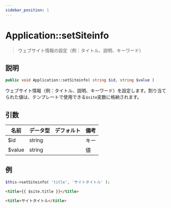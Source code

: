 ```yaml
---
sidebar_position: 1
---
```


# Application::setSiteinfo

> ウェブサイト情報の設定（例：タイトル、説明、キーワード）

## 説明

```php
public void Application::setSiteinfo( string $id, string $value )
```

ウェブサイト情報（例：タイトル、説明、キーワード）を設定します。割り当てられた値は、テンプレートで使用できる`$site`変数に格納されます。

## 引数

| 名前   | データ型 | デフォルト | 備考 |
| ------ | :------- | :--------- | :--- |
| $id    | string   |            | キー |
| $value | string   |            | 値   |

## 例

```php title="コントローラー"
$this->setSiteinfo( 'title', 'サイトタイトル' );
```

```html title="テンプレート"
<title>{{ $site.title }}</title>
```

```html title="出力"
<title>サイトタイトル</title>
```
